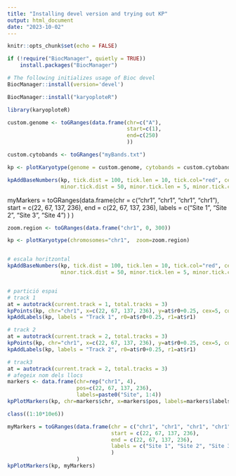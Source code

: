 ```yaml
---
title: "Installing devel version and trying out KP"
output: html_document
date: "2023-10-02"
---
```


```r
knitr::opts_chunk$set(echo = FALSE)
```



```r
if (!require("BiocManager", quietly = TRUE))
    install.packages("BiocManager")

# The following initializes usage of Bioc devel
BiocManager::install(version='devel')

BiocManager::install("karyoploteR")
```
```r
library(karyoploteR)
```


```r
custom.genome <- toGRanges(data.frame(chr=c("A"), 
                                      start=c(1), 
                                      end=c(250)
                                      ))

custom.cytobands <- toGRanges("myBands.txt")

kp <- plotKaryotype(genome = custom.genome, cytobands = custom.cytobands, chromosomes = "all")

kpAddBaseNumbers(kp, tick.dist = 100, tick.len = 10, tick.col="red", cex=1,
                 minor.tick.dist = 50, minor.tick.len = 5, minor.tick.col = "gray")
```
myMarkers = toGRanges(data.frame(chr = c("chr1", "chr1", "chr1", "chr1"),
                                 start = c(22, 67, 137, 236),
                                 end = c(22, 67, 137, 236),
                                 labels = c("Site 1", "Site 2", "Site 3", "Site 4")
                                 )
                      )
                      
```r

zoom.region <- toGRanges(data.frame("chr1", 0, 300))

kp <- plotKaryotype(chromosomes="chr1",  zoom=zoom.region)


# escala horitzontal
kpAddBaseNumbers(kp, tick.dist = 100, tick.len = 10, tick.col="red", cex=1,
                 minor.tick.dist = 50, minor.tick.len = 5, minor.tick.col = "gray")


# partició espai
# track 1
at = autotrack(current.track = 1, total.tracks = 3)
kpPoints(kp, chr="chr1", x=c(22, 67, 137, 236), y=at$r0+0.25, cex=5, col=rainbow(23))
kpAddLabels(kp, labels = "Track 1", r0=at$r0+0.25, r1=at$r1)

# track 2
at = autotrack(current.track = 2, total.tracks = 3)
kpPoints(kp, chr="chr1", x=c(22, 67, 137, 236), y=at$r0+0.25, cex=5, col=rainbow(23))
kpAddLabels(kp, labels = "Track 2", r0=at$r0+0.25, r1=at$r1)

# track3
at = autotrack(current.track = 2, total.tracks = 3)
# afegeix nom dels llocs
markers <- data.frame(chr=rep("chr1", 4), 
                      pos=c(22, 67, 137, 236), 
                      labels=paste0("Site", 1:4))
kpPlotMarkers(kp, chr=markers$chr, x=markers$pos, labels=markers$labels)

```




```r
class((1:10*10e6))

myMarkers = toGRanges(data.frame(chr = c("chr1", "chr1", "chr1", "chr1"),
                                 start = c(22, 67, 137, 236),
                                 end = c(22, 67, 137, 236),
                                 labels = c("Site 1", "Site 2", "Site 3", "Site 4")
                                 )
                      )
kpPlotMarkers(kp, myMarkers)
```

